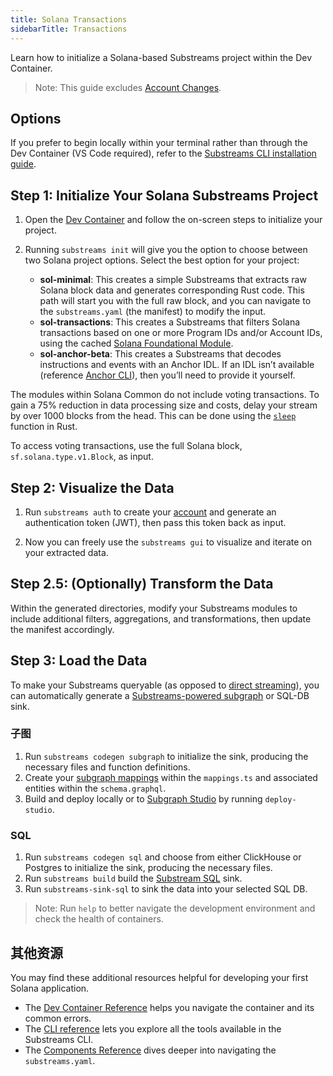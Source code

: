 ```yaml
---
title: Solana Transactions
sidebarTitle: Transactions
---
```


Learn how to initialize a Solana-based Substreams project within the Dev Container.

> Note: This guide excludes [Account Changes](/substreams/developing/solana/account-changes/).

## Options

If you prefer to begin locally within your terminal rather than through the Dev Container (VS Code required), refer to the [Substreams CLI installation guide](https://docs.substreams.dev/reference-material/substreams-cli/installing-the-cli).

## Step 1: Initialize Your Solana Substreams Project

1. Open the [Dev Container](https://github.com/streamingfast/substreams-starter) and follow the on-screen steps to initialize your project.

2. Running `substreams init` will give you the option to choose between two Solana project options. Select the best option for your project:
   - **sol-minimal**: This creates a simple Substreams that extracts raw Solana block data and generates corresponding Rust code. This path will start you with the full raw block, and you can navigate to the `substreams.yaml` (the manifest) to modify the input.
   - **sol-transactions**: This creates a Substreams that filters Solana transactions based on one or more Program IDs and/or Account IDs, using the cached [Solana Foundational Module](https://substreams.dev/streamingfast/solana-common/v0.3.0).
   - **sol-anchor-beta**: This creates a Substreams that decodes instructions and events with an Anchor IDL. If an IDL isn’t available (reference [Anchor CLI](https://www.anchor-lang.com/docs/cli)), then you’ll need to provide it yourself.

The modules within Solana Common do not include voting transactions. To gain a 75% reduction in data processing size and costs, delay your stream by over 1000 blocks from the head. This can be done using the [`sleep`](https://doc.rust-lang.org/std/thread/fn.sleep.html) function in Rust.

To access voting transactions, use the full Solana block, `sf.solana.type.v1.Block`, as input.

## Step 2: Visualize the Data

1. Run `substreams auth` to create your [account](https://thegraph.market/) and generate an authentication token (JWT), then pass this token back as input.

2. Now you can freely use the `substreams gui` to visualize and iterate on your extracted data.

## Step 2.5: (Optionally) Transform the Data

Within the generated directories, modify your Substreams modules to include additional filters, aggregations, and transformations, then update the manifest accordingly.

## Step 3: Load the Data

To make your Substreams queryable (as opposed to [direct streaming](https://docs.substreams.dev/how-to-guides/sinks/stream)), you can automatically generate a [Substreams-powered subgraph](/sps/introduction/) or SQL-DB sink.

### 子图

1. Run `substreams codegen subgraph` to initialize the sink, producing the necessary files and function definitions.
2. Create your [subgraph mappings](/sps/triggers/) within the `mappings.ts` and associated entities within the `schema.graphql`.
3. Build and deploy locally or to [Subgraph Studio](https://thegraph.com/studio-pricing/) by running `deploy-studio`.

### SQL

1. Run `substreams codegen sql` and choose from either ClickHouse or Postgres to initialize the sink, producing the necessary files.
2. Run `substreams build` build the [Substream SQL](https://docs.substreams.dev/how-to-guides/sinks/sql-sink) sink.
3. Run `substreams-sink-sql` to sink the data into your selected SQL DB.

> Note: Run `help` to better navigate the development environment and check the health of containers.

## 其他资源

You may find these additional resources helpful for developing your first Solana application.

- The [Dev Container Reference](/substreams/developing/dev-container/) helps you navigate the container and its common errors.
- The [CLI reference](https://docs.substreams.dev/reference-material/substreams-cli/command-line-interface) lets you explore all the tools available in the Substreams CLI.
- The [Components Reference](https://docs.substreams.dev/reference-material/substreams-components/packages) dives deeper into navigating the `substreams.yaml`.
